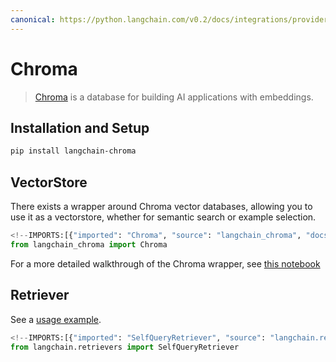 ```yaml
---
canonical: https://python.langchain.com/v0.2/docs/integrations/providers/chroma/
---
```


# Chroma

> [Chroma](https://docs.trychroma.com/getting-started) is a database for building AI applications with embeddings.

## Installation and Setup

```bash
pip install langchain-chroma
```

## VectorStore

There exists a wrapper around Chroma vector databases, allowing you to use it as a vectorstore,
whether for semantic search or example selection.

```python
<!--IMPORTS:[{"imported": "Chroma", "source": "langchain_chroma", "docs": "https://api.python.langchain.com/en/latest/vectorstores/langchain_chroma.vectorstores.Chroma.html", "title": "Chroma"}]-->
from langchain_chroma import Chroma
```

For a more detailed walkthrough of the Chroma wrapper, see [this notebook](/docs/integrations/vectorstores/chroma)

## Retriever

See a [usage example](/docs/integrations/retrievers/self_query/chroma_self_query).

```python
<!--IMPORTS:[{"imported": "SelfQueryRetriever", "source": "langchain.retrievers", "docs": "https://api.python.langchain.com/en/latest/retrievers/langchain.retrievers.self_query.base.SelfQueryRetriever.html", "title": "Chroma"}]-->
from langchain.retrievers import SelfQueryRetriever
```
